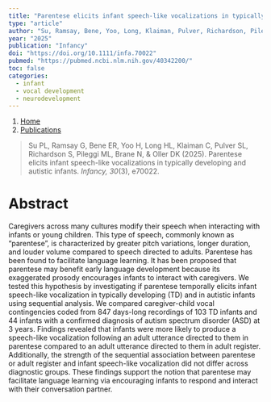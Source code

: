 ```yaml
---
title: "Parentese elicits infant speech-like vocalizations in typically developing and autistic infants"
type: "article"
author: "Su, Ramsay, Bene, Yoo, Long, Klaiman, Pulver, Richardson, Pileggi, Brane, & Oller"
year: "2025"
publication: "Infancy"
doi: "https://doi.org/10.1111/infa.70022"
pubmed: "https://pubmed.ncbi.nlm.nih.gov/40342200/"
toc: false
categories:
  - infant
  - vocal development
  - neurodevelopment
---
```


```{=html}
<nav aria-label="breadcrumb">
  <ol class="breadcrumb">
    <li class="breadcrumb-item"><a href="../../index.html">Home</a></li>
    <li class="breadcrumb-item"><a href="../../publications.html">Publications</a></li>
  </ol>
</nav>
```


> Su PL, Ramsay G, Bene ER, Yoo H, Long HL, Klaiman C, Pulver SL, Richardson S, Pileggi ML, Brane N, & Oller DK (2025). Parentese elicits infant speech-like vocalizations in typically developing and autistic infants. *Infancy, 30*(3), e70022.

# Abstract

Caregivers across many cultures modify their speech when interacting with infants or young children. This type of speech, commonly known as "parentese", is characterized by greater pitch variations, longer duration, and louder volume compared to speech directed to adults. Parentese has been found to facilitate language learning. It has been proposed that parentese may benefit early language development because its exaggerated prosody encourages infants to interact with caregivers. We tested this hypothesis by investigating if parentese temporally elicits infant speech-like vocalization in typically developing (TD) and in autistic infants using sequential analysis. We compared caregiver-child vocal contingencies coded from 847 days-long recordings of 103 TD infants and 44 infants with a confirmed diagnosis of autism spectrum disorder (ASD) at 3 years. Findings revealed that infants were more likely to produce a speech-like vocalization following an adult utterance directed to them in parentese compared to an adult utterance directed to them in adult register. Additionally, the strength of the sequential association between parentese or adult register and infant speech-like vocalization did not differ across diagnostic groups. These findings support the notion that parentese may facilitate language learning via encouraging infants to respond and interact with their conversation partner.

